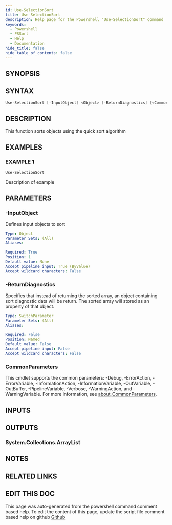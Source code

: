 ```yaml
---
id: Use-SelectionSort
title: Use-SelectionSort
description: Help page for the Powershell "Use-SelectionSort" command
keywords:
  - Powershell
  - PSSort
  - Help
  - Documentation
hide_title: false
hide_table_of_contents: false
---
```


## SYNOPSIS

## SYNTAX

```powershell
Use-SelectionSort [-InputObject] <Object> [-ReturnDiagnostics] [<CommonParameters>]
```

## DESCRIPTION

This function sorts objects using the quick sort algorithm

## EXAMPLES

### EXAMPLE 1

```powershell
Use-SelectionSort
```

Description of example

## PARAMETERS

### -InputObject

Defines input objects to sort

```yaml
Type: Object
Parameter Sets: (All)
Aliases:

Required: True
Position: 1
Default value: None
Accept pipeline input: True (ByValue)
Accept wildcard characters: False
```

### -ReturnDiagnostics

Specifies that instead of returning the sorted array, an object containing sort diagnostic data will be return.
The sorted array will stored as an property of that object.

```yaml
Type: SwitchParameter
Parameter Sets: (All)
Aliases:

Required: False
Position: Named
Default value: False
Accept pipeline input: False
Accept wildcard characters: False
```

### CommonParameters

This cmdlet supports the common parameters: -Debug, -ErrorAction, -ErrorVariable, -InformationAction, -InformationVariable, -OutVariable, -OutBuffer, -PipelineVariable, -Verbose, -WarningAction, and -WarningVariable. For more information, see [about_CommonParameters](http://go.microsoft.com/fwlink/?LinkID=113216).

## INPUTS

## OUTPUTS

### System.Collections.ArrayList

## NOTES

## RELATED LINKS

## EDIT THIS DOC 

This page was auto-generated from the powershell command comment based help. To edit the content of this page, update the script file comment based help on github [Github](https://github.com/hanpq/PSSort)
